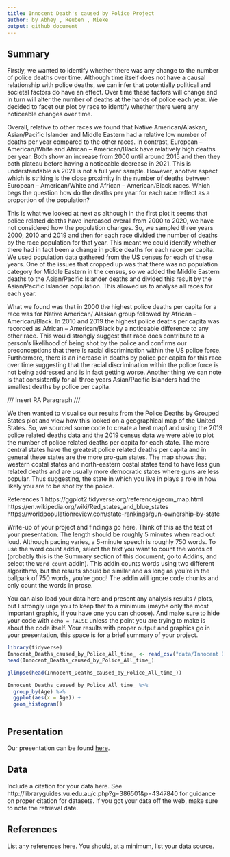 ```yaml
---
title: Innocent Death's caused by Police Project
author: by Abhey , Reuben , Mieke
output: github_document
---
```


## Summary

Firstly, we wanted to identify whether there was any change to the number of police deaths over time. Although time itself does not have a causal relationship with police deaths, we can infer that potentially political and societal factors do have an effect. Over time these factors will change and in turn will alter the number of deaths at the hands of police each year. We decided to facet our plot by race to identify whether there were any noticeable changes over time.

Overall, relative to other races we found that Native American/Alaskan, Asian/Pacific Islander and Middle Eastern had a relative low number of deaths per year compared to the other races. In contrast, European – American/White and African – American/Black have relatively high deaths per year. Both show an increase from 2000 until around 2015 and then they both plateau before having a noticeable decrease in 2021. This is understandable as 2021 is not a full year sample. However, another aspect which is striking is the close proximity in the number of deaths between European – American/White and African – American/Black races. Which begs the question how do the deaths per year for each race reflect as a proportion of the population?

This is what we looked at next as although in the first plot it seems that police related deaths have increased overall from 2000 to 2020, we have not considered how the population changes. So, we sampled three years 2000, 2010 and 2019 and then for each race divided the number of deaths by the race population for that year. This meant we could identify whether there had in fact been a change in police deaths for each race per capita. We used population data gathered from the US census for each of these years. One of the issues that cropped up was that there was no population category for Middle Eastern in the census, so we added the Middle Eastern deaths to the Asian/Pacific Islander deaths and divided this result by the Asian/Pacific Islander population. This allowed us to analyse all races for each year. 

What we found was that in 2000 the highest police deaths per capita for a race was for Native American/ Alaskan group followed by African – American/Black. In 2010 and 2019 the highest police deaths per capita was recorded as African – American/Black by a noticeable difference to any other race. This would strongly suggest that race does contribute to a person’s likelihood of being shot by the police and confirms our preconceptions that there is racial discrimination within the US police force. Furthermore, there is an increase in deaths by police per capita for this race over time suggesting that the racial discrimination within the police force is not being addressed and is in fact getting worse. Another thing we can note is that consistently for all three years Asian/Pacific Islanders had the smallest deaths by police per capita. 



/// Insert RA Paragraph /// 


We then wanted to visualise our results from the Police Deaths by Grouped States plot and view how this looked on a geographical map of the United States. So, we sourced some code to create a heat map1 and using the 2019 police related deaths data and the 2019 census data we were able to plot the number of police related deaths per capita for each state. The more central states have the greatest police related deaths per capita and in general these states are the more pro-gun states. The map shows that western costal states and north-eastern costal states tend to have less gun related deaths and are usually more democratic states where guns are less popular. Thus suggesting, the state in which you live in plays a role in how likely you are to be shot by the police.

References
1 https://ggplot2.tidyverse.org/reference/geom_map.html
https://en.wikipedia.org/wiki/Red_states_and_blue_states
https://worldpopulationreview.com/state-rankings/gun-ownership-by-state


Write-up of your project and findings go here. 
Think of this as the text of your presentation. 
The length should be roughly 5 minutes when read out loud.
Although pacing varies, a 5-minute speech is roughly 750 words. 
To use the word count addin, select the text you want to count the words of (probably this is the 
Summary section of this document, go to Addins, and select the `Word count` addin).
This addin counts words using two different algorithms, but the results should be similar and as long as you're in the ballpark of 750 words, you're good! 
The addin will ignore code chunks and only count the words in prose.

You can also load your data here and present any analysis results / plots, but I strongly urge you to keep that to a minimum (maybe only the most important graphic, if you have one you can choose). 
And make sure to hide your code with  `echo = FALSE` unless the point you are trying to make is about the code itself.
Your results with proper output and graphics go in your presentation, this space is for a brief summary of your project.

```r
library(tidyverse)
Innocent_Deaths_caused_by_Police_All_time_ <- read_csv("data/Innocent Deaths caused by Police (All time).csv")
head(Innocent_Deaths_caused_by_Police_All_time_)

glimpse(head(Innocent_Deaths_caused_by_Police_All_time_))

Innocent_Deaths_caused_by_Police_All_time_ %>% 
  group_by(Age) %>% 
  ggplot(aes(x = Age)) +
  geom_histogram()



```

## Presentation

Our presentation can be found [here](presentation/presentation.html).

## Data 

Include a citation for your data here. 
See http://libraryguides.vu.edu.au/c.php?g=386501&p=4347840 for guidance on proper citation for datasets. 
If you got your data off the web, make sure to note the retrieval date.

## References

List any references here. You should, at a minimum, list your data source.


